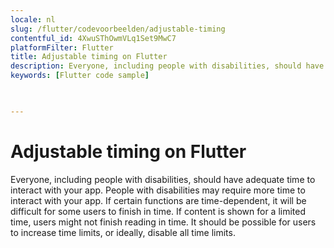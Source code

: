 ```yaml
---
locale: nl
slug: /flutter/codevoorbeelden/adjustable-timing
contentful_id: 4XwuSThOwmVLq1Set9MwC7
platformFilter: Flutter
title: Adjustable timing on Flutter
description: Everyone, including people with disabilities, should have adequate time to interact with your app.
keywords: [Flutter code sample]


	
---
```


# Adjustable timing on Flutter

Everyone, including people with disabilities, should have adequate time to interact with your app. People with disabilities may require more time to interact with your app. If certain functions are time-dependent, it will be difficult for some users to finish in time. If content is shown for a limited time, users might not finish reading in time. It should be possible for users to increase time limits, or ideally, disable all time limits.

<CodeSample id="screen-timing" locale="nl" platform="flutter"/>